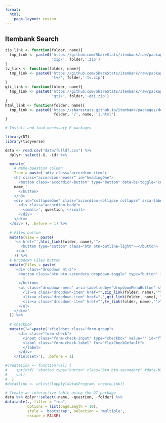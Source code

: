 ```yaml
---
format: 
  html:
    page-layout: custom
---
```


::: {.itembank}

# Itembank Search

```r
zip_link <- function(folder, name){
  tmp_link <- paste0('https://github.com/ShareStats/itembank/raw/packages/packages/',
                     'zip/', folder,'.zip')
}
tv_link <- function(folder, name){
  tmp_link <- paste0('https://github.com/ShareStats/itembank/raw/packages/packages/',
                     'tv/', folder,'-tv.zip')
}
qti_link <- function(folder, name){
  tmp_link <- paste0('https://github.com/ShareStats/itembank/raw/packages/packages/',
                     'qti/', folder,'-qti.zip')
}
html_link <- function(folder, name){
  tmp_link <- paste0('https://sharestats.github.io/itembank/packages/docs/',
                      folder, '/', name, '1.html')
}
```

```r
# Install and load necessary R packages

library(DT)
library(tidyverse)

data <- read.csv("data/fulldf.csv") %>% 
  dplyr::select(-X, -id) %>% 

  mutate(
    # Name-question column
    Item = paste('<div class="accordion-item">
    <h3 class="accordion-header" id="headingOne">
      <button class="accordion-button" type="button" data-bs-toggle="collapse" data-bs-target="#collapseOne" aria-expanded="true" aria-controls="collapseOne">',
    name,'
      </button>
    </h3>
    <div id="collapseOne" class="accordion-collapse collapse" aria-labelledby="headingOne" style="">
      <div class="accordion-body">
        <small>', question,'</small>
      </div>
    </div>
  </div>'), .before = 1) %>% 
  
  # Files button 
  mutate(View = paste(
    '<a href="',html_link(folder, name),'">
       <button type="button" class="btn btn-outline-light">↗</button>
     </a>'
    )) %>% 
  # Dropdown Files button
  mutate(Files = paste(
    '<div class="dropdown mt-3">
      <button class="btn btn-secondary dropdown-toggle" type="button" id="dropdownMenuButton" data-bs-toggle="dropdown" aria-expanded="false">
        📁
      </button>
      <ul class="dropdown-menu" aria-labelledby="dropdownMenuButton" style="">
        <li><a class="dropdown-item" href="',zip_link(folder, name),'">ZIP Folder</a></li>
        <li><a class="dropdown-item" href=",',qti_link(folder, name),'">QTI</a></li>
        <li><a class="dropdown-item" href="',tv_link(folder, name),'">TestVision</a></li>
      </ul>
    </div>'
  )) %>% 
  
  # checkbox
  mutate("✔️"=paste('<fieldset class="form-group">
      <div class="form-check">
        <input class="form-check-input" type="checkbox" value="" id="flexCheckDefault">
        <label class="form-check-label" for="flexCheckDefault">
        </label>
      </div>
    </fieldset>'), .before = 1)

#createLink <- function(val) {
#    sprintf( '<button type="button" class="btn btn-secondary" #data-bs-container="body" data-bs-toggle="popover" data-bs-placement="left" #data-bs-content="%s" data-bs-original-title="Popover Title" #aria-describedby="popover238872">Left</button>',
#    val)
#  }
#data$link <- unlist(lapply(data$Program, createLink))

```

```r

# Create an interactive table using the DT package
data %>% dplyr::select(-name, -question, -folder) %>% 
datatable(., filter = "top", 
          options = list(pageLength = 10), 
          style = 'bootstrap', selection = 'multiple', 
          escape = FALSE)
```

:::